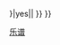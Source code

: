 <!-- Fair use tag, based on Template:Image-license-fairuse -->{{imbox
| type       = license
| image      = [[File:Musical note nicu bucule 01.svg|52px|Copyrighted]]
| imageright = [[File:NotCommons-emblem-copyrighted.svg|52px|link=]]
| text       = 本圖像是從一份有著作權音樂作曲或編曲中的樂譜摘錄而成，其原來創作本樂曲的作曲或編曲者可能擁有該樂曲的著作權。如果是專輯歌曲，且沒有將個別著作權所有者特別記錄在專輯中，則其著作權可能與其所屬專輯，一併屬於創作此專輯的人。

縱然本音樂可能不是自由作品，使用本圖的使用者相信，在'''最少次數'''使用本音樂樂譜的情形下，
*用於評論所引用的歌曲或其他音樂，或其音樂理論主題的摘錄展示，而且目前沒有這類主題的自由內容可以替換，或是其中音樂表現演示的部分沒有自由內容可以替換；
*存放於非營利組織[[wmf:Home|維基媒體基金會]]伺服器上的中文維基百科，
符合[[美國著作權法]]底下的[[合理使用]]原則。任何其他使用者將本圖以其他目的，使用於維基百科或其他地方，可能會侵犯著作權，並有可能提高於維基百科提報刪除討論的風險。更多資訊請參考[[Wikipedia:合理使用]]。<br />

|below={{#ifeq:{{{image_has_rationale|{{{image has rationale}}}}}}|yes|{{file other|[[Category:合理使用理據檢查完成影像]]}}|{{Uploader information|additional notes=
# 請確保此標籤僅用於受版權保護的樂譜。請勿將其用於其他目的，例如用於受版權保護的錄音的音頻樣本。
}}{{file other|[[Category:合理使用理據待檢查影像]]}} }}
}}{{file other
| [[Category:合理使用樂譜|{{PAGENAME}}]]{{non-free media}}
}}<noinclude>

[[Category:合理使用檔案模板|乐谱]]
</noinclude>
